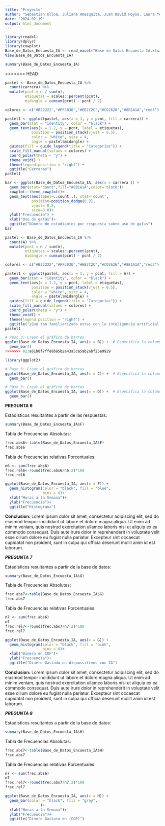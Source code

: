```yaml
---
title: "Proyecto"
author: "Sebastian Ulloa, Juliana Amezquita, Juan David Hoyos, Laura Yepes"
date: "2024-02-19"
output: html_document
---
```


```r
library(readxl)
library(dplyr)
library(cowplot)
Base_de_Datos_Encuesta_IA <- read_excel("Base de Datos Encuesta IA.xlsx")
View(Base_de_Datos_Encuesta_IA)
```

```r
summary(Base_de_Datos_Encuesta_IA)
```

<<<<<<< HEAD
```r
pastel <- Base_de_Datos_Encuesta_IA %>% 
  count(carrera) %>% 
  mutate(pcnt = n / sum(n),
         etiquetas = scales::percent(pcnt),
         midangle = cumsum(pcnt) - pcnt / 2)

colores <- c("#B22222","#FF3030","#EE2C2C","#CD2626","#8B1A1A","red3")

pastel1 <- ggplot(pastel, aes(x = 1, y = pcnt, fill = carrera)) +
  geom_bar(stat = "identity", color = "black") +
  geom_text(aes(x = 1.2, y = pcnt, label = etiquetas),
            position = position_stack(vjust = 0.5),
            color = "white", size = 4,
            angle = pastel$midangle) +
  guides(fill = guide_legend(title = "Categorías")) +
  scale_fill_manual(values = colores) +
  coord_polar(theta = "y") + 
  theme_void() +
  theme(legend.position = "right") +
  ggtitle("Carreras")
pastel1

bar <- ggplot(Base_de_Datos_Encuesta_IA, aes(x = carrera )) +
  geom_bar(stat="count",fill="#8B1A1A",color='black')+
  cowplot::theme_cowplot()+
  geom_text(aes(label=..count..), stat='count', 
            position=position_dodge(0.9), 
            vjust=-0.5, 
            size=3.0)+
  ylab("Frecuencia") +
  xlab("Uso de gafas")+
  ggtitle("Número de estudiantes por respuesta sobre uso de gafas")
bar
```
```r
pastel <- Base_de_Datos_Encuesta_IA %>% 
  count(A) %>% 
  mutate(pcnt = n / sum(n),
         etiquetas = scales::percent(pcnt),
         midangle = cumsum(pcnt) - pcnt / 2)

colores <- c("#B22222","#FF3030","#EE2C2C","#CD2626","#8B1A1A","red3")

pastel1 <- ggplot(pastel, aes(x = 1, y = pcnt, fill = A)) +
  geom_bar(stat = "identity", color = "black") +
  geom_text(aes(x = 1.2, y = pcnt, label = etiquetas),
            position = position_stack(vjust = 0.5),
            color = "white", size = 4,
            angle = pastel$midangle) +
  guides(fill = guide_legend(title = "Categorías")) +
  scale_fill_manual(values = colores) +
  coord_polar(theta = "y") + 
  theme_void() +
  theme(legend.position = "right") +
  ggtitle("¿Qué tan familiarizado estas con la inteligencia artificial?")
pastel1
```


```r

# Paso 3: Crear el gráfico de barras
ggplot(Base_de_Datos_Encuesta_IA, aes(x = B)) +  # Especifica la columna que deseas en el eje x
  geom_bar()
>>>>>>> 023a61b0f7ffe8b85b2a43a5ca5ab2abf25e9929
```

```r
library(ggplot2)

# Paso 3: Crear el gráfico de barras
ggplot(Base_de_Datos_Encuesta_IA, aes(x = C)) +  # Especifica la columna que deseas en el eje x
  geom_bar()
```

```r
# Paso 3: Crear el gráfico de barras
ggplot(Base_de_Datos_Encuesta_IA, aes(x = D)) +  # Especifica la columna que deseas en el eje x
  geom_bar()
```

**PREGUNTA 6**

Estadisticos resultantes a partir de las respuestas:

```r
summary(Base_de_Datos_Encuesta_IA$F)
```

Tabla de Frecuencias Absolutas:

```r
frec.abs6<-table(Base_de_Datos_Encuesta_IA$F)
frec.abs6
```

Tabla de Frecuencias relativas Porcentuales:

```r
n6 <- sum(frec.abs6)
frec.rel6<-round(frec.abs6/n6,2)*100
frec.rel6
```

```r
ggplot(Base_de_Datos_Encuesta_IA, aes(x = F)) + 
  geom_histogram(color = "black", fill = "blue", 
                 bins = 6)+
  xlab("Horas a la Semana")+
  ylab("Frecuencia")+
  ggtitle("Histograma")
```

**Conclusion:** Lorem ipsum dolor sit amet, consectetur adipiscing elit, sed do eiusmod tempor incididunt ut labore et dolore magna aliqua. Ut enim ad minim veniam, quis nostrud exercitation ullamco laboris nisi ut aliquip ex ea commodo consequat. Duis aute irure dolor in reprehenderit in voluptate velit esse cillum dolore eu fugiat nulla pariatur. Excepteur sint occaecat cupidatat non proident, sunt in culpa qui officia deserunt mollit anim id est laborum.

***PREGUNTA 7***

Estadisticos resultantes a partir de la base de datos:
```r
summary(Base_de_Datos_Encuesta_IA$G)
```

Tabla de Frecuencias Absolutas:

```r
frec.abs7<-table(Base_de_Datos_Encuesta_IA$G)
frec.abs7
```

Tabla de Frecuencias relativas Porcentuales:

```r
n7 <- sum(frec.abs6)
n7
frec.rel7<-round(frec.abs7/n7,2)*100
frec.rel7
```

```r
ggplot(Base_de_Datos_Encuesta_IA, aes(x = G)) + 
  geom_histogram(color = "black", fill = "pink", 
                 bins = 6)+
  xlab("Dinero en COP")+
  ylab("Frecuencia")+
  ggtitle("Dinero Gastado en dispossitivos con IA")
```

**Conclusion:** Lorem ipsum dolor sit amet, consectetur adipiscing elit, sed do eiusmod tempor incididunt ut labore et dolore magna aliqua. Ut enim ad minim veniam, quis nostrud exercitation ullamco laboris nisi ut aliquip ex ea commodo consequat. Duis aute irure dolor in reprehenderit in voluptate velit esse cillum dolore eu fugiat nulla pariatur. Excepteur sint occaecat cupidatat non proident, sunt in culpa qui officia deserunt mollit anim id est laborum.

***PREGUNTA 8***

Estadisticos resultantes a partir de la base de datos:
```r
summary(Base_de_Datos_Encuesta_IA$H)
```

Tabla de Frecuencias Absolutas:

```r
frec.abs7<-table(Base_de_Datos_Encuesta_IA$H)
frec.abs7
```

Tabla de Frecuencias relativas Porcentuales:

```r
n7 <- sum(frec.abs6)
n7
frec.rel7<-round(frec.abs7/n7,2)*100
frec.rel7
```

```r
ggplot(Base_de_Datos_Encuesta_IA, aes(x = H)) + 
  geom_bar(color = "black", fill = "gray", 
                )+
  xlab("Horas a la Semana")+
  ylab("Frecuencia")+
  ggtitle("Dinero Gastaso en (COP)")
```
